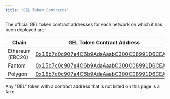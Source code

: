 ```yaml
---
title: "GEL Token Contracts"
---
```


The official GEL token contract addresses for each network on which it has been deployed are:

| Chain | GEL Token Contract Address |
|-------|----------------------------|
| Ethereum (ERC20) | [0x15b7c0c907e4C6b9AdaAaabC300C08991D6CEA05](https://etherscan.io/address/0x15b7c0c907e4C6b9AdaAaabC300C08991D6CEA05) |
| Fantom | [0x15b7c0c907e4C6b9AdaAaabC300C08991D6CEA05](https://ftmscan.com/address/0x15b7c0c907e4C6b9AdaAaabC300C08991D6CEA05) |
| Polygon | [0x15b7c0c907e4C6b9AdaAaabC300C08991D6CEA05](https://polygonscan.com/address/0x15b7c0c907e4C6b9AdaAaabC300C08991D6CEA05) |

<Warning>
Any "GEL" token with a contract address that is not listed on this page is a fake.
</Warning>
